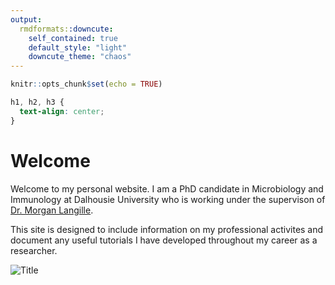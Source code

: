 ```yaml
---
output: 
  rmdformats::downcute:
    self_contained: true
    default_style: "light"
    downcute_theme: "chaos"
---
```


```r
knitr::opts_chunk$set(echo = TRUE)
```

```css
h1, h2, h3 {
  text-align: center;
}
```

# Welcome



Welcome to my personal website. I am a PhD candidate in Microbiology and Immunology at Dalhousie University who is working under the supervison of [Dr. Morgan Langille](https://morganlangille.com/).


This site is designed to include information on my professional activites and document any useful tutorials I have developed throughout my career as a researcher.


![](assets/photos/Capture_270.JPG "Title")

